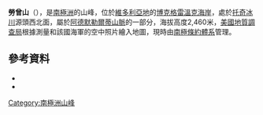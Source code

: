 {{coord|72|7|S|168|24|E|source:GNIS|display=title}}

'''勞曾山'''（{{lang-en|Mount Lozen}}），是[[南極洲|南極洲]]的山峰，位於[[維多利亞地|維多利亞地]]的[[博克格雷溫克海岸|博克格雷溫克海岸]]，處於[[托奇冰川|托奇冰川]]源頭西北面，屬於[[阿德默勒爾蒂山脈|阿德默勒爾蒂山脈]]的一部分，海拔高度2,460米，[[美國地質調查局|美國地質調查局]]根據測量和該國海軍的空中照片繪入地圖，現時由[[南極條約體系|南極條約體系]]管理。

==參考資料==
*{{cite gnis | type = antarid | id = 9100| name = Mount Lozen | accessdate = 2013-07-05}}
*{{usgs-gazetteer|id=9100}}

{{DEFAULTSORT:Mount Lozen}}
[[Category:南極洲山峰|Category:南極洲山峰]]


{{BorchgrevinkCoast-geo-stub}}